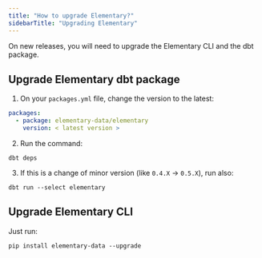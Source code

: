 ```yaml
---
title: "How to upgrade Elementary?"
sidebarTitle: "Upgrading Elementary"
---
```


On new releases, you will need to upgrade the Elementary CLI and the dbt package.

## Upgrade Elementary dbt package

1. On your `packages.yml` file, change the version to the latest:

```yml packages.yml
packages:
  - package: elementary-data/elementary
    version: < latest version >
```

2. Run the command:

```shell
dbt deps
```

3. If this is a change of minor version (like `0.4.X` -> `0.5.X`), run also:

```shell
dbt run --select elementary
```

## Upgrade Elementary CLI

Just run:

```shell
pip install elementary-data --upgrade
```
